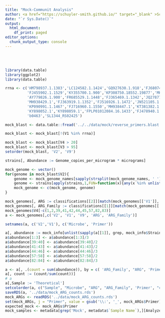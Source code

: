 ---
title: "Mock-Communit Analysis"
author: <a href="https://schuyler-smith.github.io/" target="_blank" >Schuyler D. Smith</a>
date: "`r Sys.Date()`"
output:
  html_document:
    df_print: paged
editor_options: 
  chunk_output_type: console
---
<br>
<br>


```{r setup, message=FALSE, warning=FALSE, echo=FALSE}
library(data.table)
library(ggplot2)
library(data.table)
```

```{r create_mock_counts, message=FALSE, warning=FALSE, echo=FALSE}
rrna <- c('HM798937.1.1383','LC124582.1.1424','GQ927630.1.918','FJ680748.1.1374',
          'FJ455902.1.1529','KY355700.1.900','KP308750.18552.19877','MH337785.1',
          'AY779826.1.900','FR685529.1.1448','FJ365469.1.1342','JQ278775.1.1454',
          'MH938429.1','FJ363919.1.1352','FJ516926.1.1472','JN521105.1.1285',
          'KP090991.1.1467','FJ716960.1.1550','MH938447.1','KT381382.1.900',
          'KY898052.1','KY898059.1','FPLP01012084.16.1433','FJ478940.1.1496',
          'b0463','SL1344_RS02425')

mock_blast <- data.table::fread('../../data/mock/reverse_primers.blast')

mock_blast <- mock_blast[!(V1 %in% rrna)]

mock_blast <- mock_blast[V4 > 20]
mock_blast <- mock_blast[V3 > 95]
setorder(mock_blast, 'V2', 'V9')

strains[, Abundance := Genome_copies_per_microgram * micrograms]

mock_genome <- vector()
for(genome in mock_blast$V2){
	genome <- mock_genome_names[sapply(strsplit(mock_genome_names, ' '), FUN=function(x){any(x %in% genome)})]
	genome <- strains[apply(strains,1,FUN=function(x){any(x %in% unlist(strsplit(genome, " ")))})]$Strain
	mock_genome <- c(mock_genome, genome)
} 

mock_genomes[, ARG := classifications[[2]][match(mock_genomes[['V1']], classifications[[3]])]]
mock_genomes[, ARG_Family := classifications[[1]][match(mock_genomes[['V1']], classifications[[3]])]]
mock_genomes$V4[-c(1,2,39,41,42,44,45,57,82,83)]
a <- mock_genomes[,c('V2', 'V1', 'V9', 'ARG', 'ARG_Family')]

setnames(a, c('V2','V1'), c('Microbe', 'Primer'))

a[, abundance := mock_info[unlist(sapply(a[[1]], grep, mock_info$Strain))]$Abundance]
a$abundance[1:3] <- a$abundance[1:3]/3
a$abundance[39:40] <- a$abundance[39:40]/2
a$abundance[41:43] <- a$abundance[41:43]/2
a$abundance[44:46] <- a$abundance[44:46]/3
a$abundance[57:58] <- a$abundance[57:58]/2
a$abundance[82:84] <- a$abundance[82:84]/3

a <- a[, .(count = sum(abundance)), by = c( 'ARG_Family', "ARG", 'Primer', "Microbe")]
a[, count := (count/sum(count))]
# a
a[,Sample := 'Theoretical']
setcolorder(a, c("Sample", "Microbe", "ARG", "ARG_Family", 'Primer', "count"))
saveRDS(a, '../data/mock_ARG_counts.rds')
mock_ARGs <- readRDS('../data/mock_ARG_counts.rds')
set(mock_ARGs, j = "Primer", value = gsub('\\:', '_', mock_ARGs$Primer))
expected_mock <- mock_ARGs$Primer
mock_samples <- metadata[grep('Mock', metadata$`Sample Name`),][Analyzed == TRUE]$`Sample Name`


```